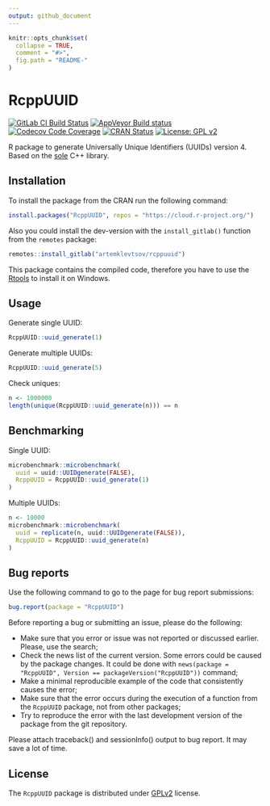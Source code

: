 ```yaml
---
output: github_document
---
```


<!-- README.md is generated from README.Rmd. Please edit that file -->

```r
knitr::opts_chunk$set(
  collapse = TRUE,
  comment = "#>",
  fig.path = "README-"
)
```

# RcppUUID

<!-- badges: start -->

[![GitLab CI Build Status](https://gitlab.com/artemklevtsov/rcppuuid/badges/master/pipeline.svg)](https://gitlab.com/artemklevtsov/rcppuuid/pipelines)
[![AppVeyor Build status](https://ci.appveyor.com/api/projects/status/if9qot73i61ts59y?svg=true)](https://ci.appveyor.com/project/artemklevtsov/rcppuuid)
[![Codecov Code Coverage](https://codecov.io/gl/artemklevtsov/rcppuuid/branch/master/graph/badge.svg)](https://codecov.io/gl/artemklevtsov/rcppuuid)
[![CRAN Status](http://www.r-pkg.org/badges/version/RcppUUID)](https://cran.r-project.org/package=RcppUUID)
[![License: GPL v2](https://img.shields.io/badge/License-GPL%20v2-blue.svg)](https://www.gnu.org/licenses/old-licenses/gpl-2.0.en.html)

<!-- badges: end -->

R package to generate Universally Unique Identifiers (UUIDs) version 4. Based on the [sole](https://github.com/r-lyeh-archived/sole) C++ library.

## Installation

To install the package from the CRAN run the following command:

```r
install.packages("RcppUUID", repos = "https://cloud.r-project.org/")
```

Also you could install the dev-version with the `install_gitlab()` function from the `remotes` package:

```r
remotes::install_gitlab("artemklevtsov/rcppuuid")
```

This package contains the compiled code, therefore you have to use the [Rtools](https://cran.r-project.org/bin/windows/Rtools/) to install it on Windows.


## Usage

Generate single UUID:

```r
RcppUUID::uuid_generate(1)
```

Generate multiple UUIDs:

```r
RcppUUID::uuid_generate(5)
```

Check uniques:

```r
n <- 1000000
length(unique(RcppUUID::uuid_generate(n))) == n
```

## Benchmarking

Single UUID:

```r
microbenchmark::microbenchmark(
  uuid = uuid::UUIDgenerate(FALSE),
  RcppUUID = RcppUUID::uuid_generate(1)
)
```

Multiple UUIDs:

```r
n <- 10000
microbenchmark::microbenchmark(
  uuid = replicate(n, uuid::UUIDgenerate(FALSE)),
  RcppUUID = RcppUUID::uuid_generate(n)
)
```

## Bug reports

Use the following command to go to the page for bug report submissions:

```r
bug.report(package = "RcppUUID")
```

Before reporting a bug or submitting an issue, please do the following:

- Make sure that you error or issue was not reported or discussed earlier. Please, use the search;
- Check the news list of the current version. Some errors could be caused by the package changes. It could be done with `news(package = "RcppUUID", Version == packageVersion("RcppUUID"))` command;
- Make a minimal reproducible example of the code that consistently causes the error;
- Make sure that the error occurs during the execution of a function from the `RcppUUID` package, not from other packages;
- Try to reproduce the error with the last development version of the package from the git repository.

Please attach traceback() and sessionInfo() output to bug report. It may save a lot of time.

## License

The `RcppUUID` package is distributed under [GPLv2](http://www.gnu.org/licenses/gpl-2.0.html) license.
